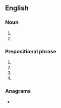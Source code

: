 {{also|otr}}
==English==
{{wikipedia}}

===Noun===
{{en-noun|-}}

# {{initialism of|en|[[old-time]] [[radio]]}}
# {{initialism of|en|[[one]]-[[touch]] [[recording]]}}

===Prepositional phrase===
{{en-PP}}

# {{initialism of|en|off the record}}
# {{initialism of|en|over-the-road}}
# {{initialism of|en|on the road}}
# {{initialism of|en|on the rocks}}

===Anagrams===
* {{anagrams|en|a=ort|ORT|ROT|RTO|TOR|TRO|Tor|ort|rot|tor}}
